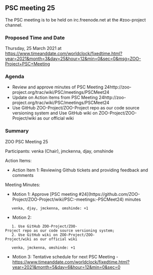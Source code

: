 
== PSC meeting 25 ==

The PSC meeting is to be held on irc.freenode.net at the  #zoo-project channel.

=== Proposed Time and Date ===

Thursday, 25 March 2021 at https://www.timeanddate.com/worldclock/fixedtime.html?year=2021&month=3&day=25&hour=12&min=0&sec=0&msg=ZOO-Project+PSC+Meeting

=== Agenda ===

*Review and approve minutes of PSC Meeting 24​http://zoo-project.org/trac/wiki/PSC/meetings/PSCMeet24
*Update on Action items from PSC Meeting 24http://zoo-project.org/trac/wiki/PSC/meetings/PSCMeet24
*Use GitHub ZOO-Project/ZOO-Project repo as our code source versioning system and Use GitHub wiki on ZOO-Project/ZOO-Project/wiki as our official wiki


=== Summary ===

ZOO PSC Meeting 25 

Participants: venka (Chair), jmckenna, djay, omshinde

Action Items: 

*Action Item 1: Reviewing Github tickets and providing feedback and comments

Meeting Minutes:
*Motion 1: Approve [PSC meeting #24](https://github.com/ZOO-Project/ZOO-Project/wiki/PSC:-meetings:-PSCMeet24) minutes
    venka, djay, jmckenna, omshinde: +1

*Motion 2: 
    1. Use GitHub ZOO-Project/ZOO-Project repo as our code source versioning system; 
    2. Use GitHub wiki on ZOO-Project/ZOO-Project/wiki as our official wiki

    venka, jmckenna, omshinde: +1

* Motion 3: Tentative schedule for next PSC Meeting - https://www.timeanddate.com/worldclock/fixedtime.html?year=2021&month=5&day=6&hour=12&min=0&sec=0

